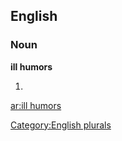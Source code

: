 
==English==

===Noun===
'''ill humors'''

# {{plural of|[[ill humor]]}}

[[Category:English plurals]]

[[ar:ill humors]]